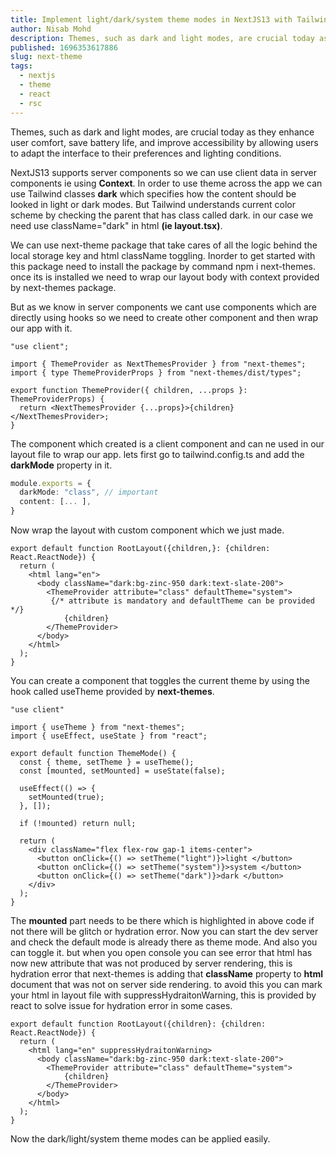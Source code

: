 ```yaml
---
title: Implement light/dark/system theme modes in NextJS13 with Tailwind CSS.
author: Nisab Mohd
description: Themes, such as dark and light modes, are crucial today as they enhance user comfort, save battery life, and improve accessibility by allowing users to adapt the interface to their preferences and lighting conditions.
published: 1696353617886
slug: next-theme
tags:
  - nextjs
  - theme
  - react
  - rsc
---
```


Themes, such as dark and light modes, are crucial today as they enhance user comfort, save battery life, and improve accessibility by allowing users to adapt the interface to their preferences and lighting conditions.

NextJS13 supports server components so we can use client data in server components ie using **Context**. In order to use theme across the app we can use Tailwind classes **dark** which specifies how the content should be looked in light or dark modes. But Tailwind understands current color scheme by checking the parent that has class called dark. in our case we need use <Highlight>className="dark"</Highlight> in
html **<NoWrap>(ie layout.tsx)</NoWrap>**.

We can use <Highlight>next-theme</Highlight> package that take cares of all the logic behind the local storage key and html className toggling.
Inorder to get started with this package need to install the package by command <Highlight>npm i next-themes</Highlight>. once its is installed we need to wrap our layout body with context provided by next-themes package.

But as we know in server components we cant use components which are directly using hooks so we need to create other component and then wrap our app with it.

```tsx:src/components/theme-provider.tsx showLineNumbers
"use client";

import { ThemeProvider as NextThemesProvider } from "next-themes";
import { type ThemeProviderProps } from "next-themes/dist/types";

export function ThemeProvider({ children, ...props }: ThemeProviderProps) {
  return <NextThemesProvider {...props}>{children}</NextThemesProvider>;
}

```

The component which created is a client component and can ne used in our layout file to wrap our app. lets first go to <Highlight>tailwind.config.ts</Highlight> and add the **darkMode** property in it.

```ts:tailwind.config.ts showLineNumbers {2}
module.exports = {
  darkMode: "class", // important
  content: [... ],
}
```

Now wrap the layout with custom component which we just made.

```tsx:app/layout.tsx showLineNumbers {5,8}
export default function RootLayout({children,}: {children: React.ReactNode}) {
  return (
    <html lang="en">
      <body className="dark:bg-zinc-950 dark:text-slate-200">
        <ThemeProvider attribute="class" defaultTheme="system">
         {/* attribute is mandatory and defaultTheme can be provided */}
            {children}
        </ThemeProvider>
      </body>
    </html>
  );
}
```

You can create a component that toggles the current theme by using the hook called <Highlight>useTheme</Highlight> provided by **next-themes**.

```tsx:src/components/theme-toggler.tsx showLineNumbers {7-12}
"use client"

import { useTheme } from "next-themes";
import { useEffect, useState } from "react";

export default function ThemeMode() {
  const { theme, setTheme } = useTheme();
  const [mounted, setMounted] = useState(false);

  useEffect(() => {
    setMounted(true);
  }, []);

  if (!mounted) return null;

  return (
    <div className="flex flex-row gap-1 items-center">
      <button onClick={() => setTheme("light")}>light </button>
      <button onClick={() => setTheme("system")}>system </button>
      <button onClick={() => setTheme("dark")}>dark </button>
    </div>
  );
}
```

The **mounted** part needs to be there which is highlighted in above code if not there will be glitch or hydration error. Now you can start the dev server and check the default mode is already there as theme mode.
And also you can toggle it. but when you open console you can see error that html has now new attribute that was not produced by server rendering, this is hydration error that next-themes is adding that **className** property to **html** document that was not on server side rendering. to avoid this you can mark your html in layout file with <Highlight>suppressHydraitonWarning</Highlight>, this is provided by react to solve issue for hydration error in some cases.

```tsx:app/layout.tsx showLineNumbers {3}
export default function RootLayout({children}: {children: React.ReactNode}) {
  return (
    <html lang="en" suppressHydraitonWarning>
      <body className="dark:bg-zinc-950 dark:text-slate-200">
        <ThemeProvider attribute="class" defaultTheme="system">
            {children}
        </ThemeProvider>
      </body>
    </html>
  );
}
```

Now the dark/light/system theme modes can be applied easily.

